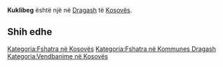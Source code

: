 {{Fshat në 
 | Emri                = Kuklibeg
 | EmriAlt                = 
 | NAME_SHORT_FORM=      
 | NAME_GENERIC=      
 | NAME_SORT_NAME_RO=      KUKLIBEG
 | FULL_NAME_RO = Kuklibeg
 | FULL_NAME_ND_RO=Kuklibeg
 | SORT_NAME_RG=KUKLIBEG
 | FULL_NAME_RG=Kuklibeg
 | FULL_NAME_ND_RG=Kuklibeg
 | SRP_NAME_SHORT_FORM=      
 | SRP_NAME_GENERIC=      
 | SRP_NAME_SORT_NAME_RO=      
 | SRP_FULL_NAME_RO = 
 | SRP_FULL_NAME_ND_RO=
 | SRP_SORT_NAME_RG=
 | SRP_FULL_NAME_RG=
 | SRP_FULL_NAME_ND_RG=
 | Emri (Rasa dhanore) = 
 | Figura              = 
 | Shteti              = Kosovo
 | Komuna              = Dragash
 | Kodi postar         = 
 | Sipërfaqja          = 

 | Popullsia           = 

 | Regj. i popullsisë  = 
 | Dend. e popullsisë  = 
 | Faqja zyrtare       = 
 <!--- Koordinatat ----> 
 | Gjerësia            = 42.105833
 | Gjatësia            = 20.723056
 | Lartësia            = 
}}
'''Kuklibeg''' është një [[]] në [[Dragash]] të [[Kosovës]].

<!-- == Gjeografia == -->
<!-- == Historia == -->
<!-- == Demografia == -->
== Shih edhe ==
{{Komuna Dragash}}
{{Kosovo-Administrata-Cung}}

[[Kategoria:Fshatra në Kosovës]]
[[Kategoria:Fshatra në Kommunes Dragash]]
[[Kategoria:Vendbanime në Kosovës]]